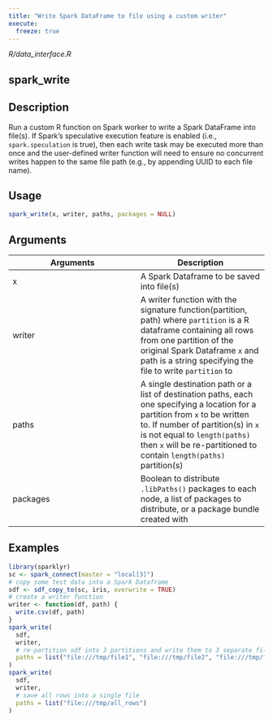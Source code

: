 ```yaml
---
title: "Write Spark DataFrame to file using a custom writer"
execute:
  freeze: true
---
```


*R/data_interface.R*

## spark_write

## Description
Run a custom R function on Spark worker to write a Spark DataFrame into file(s). If Spark's speculative execution feature is enabled (i.e., `spark.speculation` is true), then each write task may be executed more than once and the user-defined writer function will need to ensure no concurrent writes happen to the same file path (e.g., by appending UUID to each file name). 


## Usage
```r
spark_write(x, writer, paths, packages = NULL) 
```

## Arguments
|Arguments|Description|
|---|---|
| x | A Spark Dataframe to be saved into file(s) |
| writer | A writer function with the signature function(partition, path) where `partition` is a R dataframe containing all rows from one partition of the original Spark Dataframe `x` and path is a string specifying the file to write `partition` to |
| paths | A single destination path or a list of destination paths, each one specifying a location for a partition from `x` to be written to. If number of partition(s) in `x` is not equal to `length(paths)` then `x` will be re-partitioned to contain `length(paths)` partition(s) |
| packages | Boolean to distribute `.libPaths()` packages to each node, a list of packages to distribute, or a package bundle created with |





## Examples
```r
library(sparklyr) 
sc <- spark_connect(master = "local[3]") 
# copy some test data into a Spark Dataframe 
sdf <- sdf_copy_to(sc, iris, overwrite = TRUE) 
# create a writer function 
writer <- function(df, path) { 
  write.csv(df, path) 
} 
spark_write( 
  sdf, 
  writer, 
  # re-partition sdf into 3 partitions and write them to 3 separate files 
  paths = list("file:///tmp/file1", "file:///tmp/file2", "file:///tmp/file3"), 
) 
spark_write( 
  sdf, 
  writer, 
  # save all rows into a single file 
  paths = list("file:///tmp/all_rows") 
) 
```



